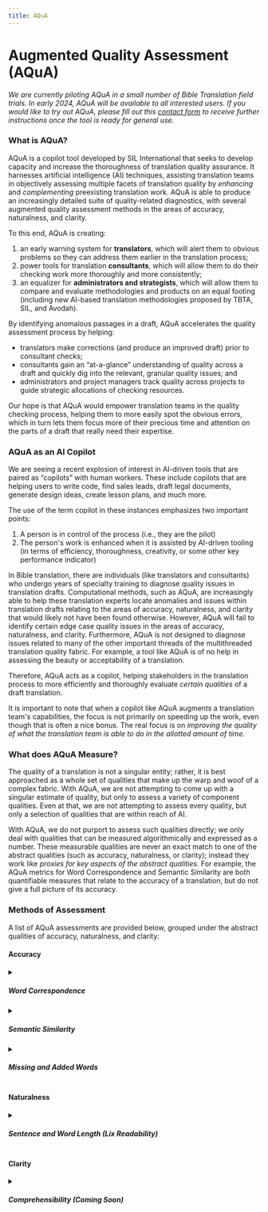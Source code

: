 ```yaml
---
title: AQuA
---
```



# Augmented Quality Assessment (AQuA)

*We are currently piloting AQuA in a small number of Bible Translation field trials. 
In early 2024, AQuA will be available to all interested users.
If you would like to try out AQuA, please fill out this [contact form](../../contact) 
to receive further instructions once the tool is ready for general use.*  

<div style={{ display: 'flex', justifyContent: 'center', paddingBottom: '20px' }}>
  <ReactPlayer controls url='https://youtu.be/6MIDtmwJfZM?si=pNqMSr4ozVVKo8Eh' />
</div>

### What is AQuA?

AQuA is a copilot tool developed by SIL International that seeks to develop capacity and increase the thoroughness 
of translation quality assurance. 
It harnesses artificial intelligence (AI) techniques, assisting translation teams in objectively assessing multiple facets 
of translation quality by *enhancing* and *complementing* preexisting translation work. 
AQuA is able to produce an increasingly detailed suite of quality-related diagnostics, 
with several augmented quality assessment methods in the areas of accuracy, naturalness, and clarity.

To this end, AQuA is creating:

1. an early warning system for **translators**, which will alert them to obvious problems so they can address them earlier in the translation process;
2. power tools for translation **consultants**, which will allow them to do their checking work more thoroughly and more consistently;
3. an equalizer for **administrators and strategists**, which will allow them to compare and evaluate methodologies and products on an equal footing (including new AI-based translation methodologies proposed by TBTA, SIL, and Avodah).

By identifying anomalous passages in a draft, AQuA accelerates the quality assessment process by helping:

- translators make corrections (and produce an improved draft) prior to consultant checks;
- consultants gain an “at-a-glance” understanding of quality across a draft and quickly dig into the relevant, granular quality issues; and
- administrators and project managers track quality across projects to guide strategic allocations of checking resources.

Our hope is that AQuA would empower translation teams in the quality checking process, 
helping them to more easily spot the obvious errors, 
which in turn lets them focus more of their precious time and attention on the parts of a draft that really need their expertise.

### AQuA as an AI Copilot

We are seeing a recent explosion of interest in AI-driven tools that are paired as “copilots” with human workers. 
These include copilots that are helping users to write code, find sales leads, draft legal documents, generate design ideas, 
create lesson plans, and much more.

The use of the term copilot in these instances emphasizes two important points:

1. A person is in control of the process (i.e., they are the pilot)
2. The person's work is enhanced when it is assisted by AI-driven tooling (in terms of efficiency, thoroughness, creativity, or some other key performance indicator)

In Bible translation, there are individuals (like translators and consultants) who undergo years of specialty training 
to diagnose quality issues in translation drafts. Computational methods, such as AQuA, are increasingly able 
to help these translation experts locate anomalies and issues within translation drafts relating to the areas of accuracy, 
naturalness, and clarity that would likely not have been found otherwise. 
However, AQuA will fail to identify certain edge case quality issues in the areas of accuracy, naturalness, and clarity. 
Furthermore, AQuA is not designed to diagnose issues related to many of the other important threads 
of the multithreaded translation quality fabric. 
For example, a tool like AQuA is of no help in assessing the beauty or acceptability of a translation. 

Therefore, AQuA acts as a copilot, helping stakeholders in the translation process 
to more efficiently and thoroughly evaluate *certain qualities* of a draft translation.

It is important to note that when a copilot like AQuA augments a translation team's capabilities, 
the focus is not primarily on speeding up the work, even though that is often a nice bonus. 
The real focus is on *improving the quality of what the translation team is able to do in the allotted amount of time*.

### What does AQuA Measure?

The quality of a translation is not a singular entity; 
rather, it is best approached as a whole set of qualities that make up the warp and woof of a complex fabric. 
With AQuA, we are not attempting to come up with a singular estimate of quality, but only to assess a variety of component qualities. 
Even at that, we are not attempting to assess every quality, but only a selection of qualities that are within reach of AI.

With AQuA, we do not purport to assess such qualities directly; 
we only deal with qualities that can be measured algorithmically and expressed as a number. 
These measurable qualities are never an exact match to one of the abstract qualities (such as accuracy, naturalness, or clarity); 
instead they work like *proxies for key aspects of the abstract qualities*. 
For example, the AQuA metrics for Word Correspondence and Semantic Similarity are both quantifiable measures 
that relate to the accuracy of a translation, but do not give a full picture of its accuracy.

### Methods of Assessment 

A list of AQuA assessments are provided below, grouped under the abstract qualities of accuracy, naturalness, and clarity:

#### Accuracy

<details>
  <summary><h5>Word Correspondence</h5></summary>

  <p>The word correspondence assessment gives insight into how closely words align between two translations.
  Lower scores indicate less "word-for-wordness", while higher scores indicate more "word-for-wordness".
  Scores are calculated for each verse.</p>

  <h6>How it works:</h6>

  <p>Word correspondence scores are a measure of AQuA’s confidence in its ability to align functionally equivalent words between 
  two translations. Although the user may select any two translations on which to run a word correspondence assessment,
  the most common use case is comparing a draft translation to a reference or model translation.</p> 

  <p>The word correspondence algorithm works in several steps. First, we use a variety of computational techniques in an 
  attempt to align corresponding words between the two texts.</p>

  Here are the algorithms we use for word alignment: 
  <ul>
    <li>
      <a href="https://aclanthology.org/N13-1073/" target="_blank">Fast Align</a> (the same algorithm used in the Paratext Interlinearizer)
    </li>
    <li>
      <a href="https://en.wikipedia.org/wiki/Jaccard_index" target="_blank">Jaccard Similarity</a>, 
      which matches words based on their verse co-occurences between the two translations
    </li>
    <li>
      <a href="https://en.wikipedia.org/wiki/Cosine_similarity" target="_blank">Cosine similarity</a> between 
      high-dimenstional word embeddings (vectors), produced by an 
      AI <a href="https://en.wikipedia.org/wiki/Autoencoder" target="_blank">autoencoder</a> model
    </li>
  </ul>

  <p>All of the above algorithms train only on the Bible texts being analyzed for the word correspondence assessment.
  In other words, no pretraining data is required.</p> 
  
  <p>Each of these algorithms yields a score between 0 and 1 for every possible combination of word alignment pairs in each verse, 
  representing the algorithm's confidence in each word alignment pair.</p>   

  <p>The word correspondence scores are calculated by averaging out the scores produced by the above algorithms for each word pair, 
  and then, for each word, finding its most likely alignment (i.e. the alignment pair with the highest confidence score).
  Verse-level scores are calculated by averaging out these high-confidence word pairs across an entire verse. 
  We then multiply the scores by 10, to produce a final score between 0 and 10.</p> 

  *We tokenize words by whitespace, so this assessment currently does not work for non-whitespace languages, such as Thai. This assessment also yields more accurate results when used on isolating languages,
  as opposed to polysynthetic languages. Future research will focus on non-whitespace, subword, and phrase-level tokenization to improve performance on a wider variety of languages.* 
</details>

<details>
  <summary><h5>Semantic Similarity</h5></summary>

  <p>The semantic similarity assessment gives insight into differences in meaning between two translations. 
  Lower scores indicate more difference in meaning, while higher scores indicate less difference in meaning.
  Scores are calculated for each verse.</p> 

  <h6>How it works:</h6>

  <p>Although the user may select any two translations on which to run a semantic similarity assessment,
  the most common use case is comparing a back translation of a draft to a reference or model translation.
  For best results, the two translations being compared should be in languages of wider communication.</p>

  <p>We use Google's Language Agnostic BERT Sentence Embeddings (LaBSE) model to assign a score from 0 to 10 to each verse pair. 
  LaBSE is pretrained on a large dataset of sentence pairs in 109 languages of wider communication.
  You can read more about the LaBSE model <a href="https://ai.googleblog.com/2020/08/language-agnostic-bert-sentence.html">here</a>, or read the model paper <a href="https://arxiv.org/abs/2007.01852">here</a>.</p> 
</details>

<details>
  <summary><h5>Missing and Added Words</h5></summary>

  <p>The missing and added words assessment provides insight into words in one translation that have no likely equivalent in another translation.</p>

  <h6>How it works:</h6>

  <p>Although the user may select any two translations on which to run a missing and added words assessment,
  the most common use case is comparing a draft translation to a reference or model translation. 
  We will refer to these two texts as the "project" and "comparison" texts, respectively.</p>

  <p>To identify potential missing words, we build off of the word alignments generated during the word correspondence assessment. 
  After running the word correspondence algorithm between the two selected translations, we then run it again between 
  the comparison translation, selected by the user, and several other high-quality reference translations. 
  Finally, we compare results across these assessments.</p>

  <p>Words in the comparison text that have no likely alignment in the project text, 
  but do have a likely alignment in each of the other reference translations, are flagged as potentially missing from the project text.</p> 

  <p>The process for identifying potential added words in the project text is similar. 
  We once again examine the alignments between the project and comparison texts. 
  If a word in the project text has no likely equivalent in the comparison text, it is flagged as potentially added.</p> 

  *We tokenize words by whitespace, so this assessment currently does not work for non-whitespace languages, such as Thai. This assessment also yields more accurate results when used on isolating languages,
  as opposed to polysynthetic languages. Future research will focus on non-whitespace, subword, and phrase-level tokenization to improve performance on a wider variety of languages.* 
</details>



#### Naturalness

<details>
  <summary><h5>Sentence and Word Length (Lix Readability)</h5></summary>

  <p>The sentence and word length assessment uses a modified version of 
  the <a href="https://en.wikipedia.org/wiki/Lix_(readability_test)" target="_blank">Lix readability</a> formula as a proxy 
  for the readability of a text. Scores are calculated for each chapter.</p>
  
  <h6>How it works:</h6> 

  <p>Lix readability is a formula based on the word and sentence length of a text. 
  Lix readability works better for estimating the readability of non-English text than other readability metrics like Flesch Kincaid, 
  which contain English-specific linguistic information.</p>
  
  <p>The Lix readability formula is as follows:<br/>
  <em>% of long words in the text + average words per sentence in the text</em>{"\n"}<br/>
  where a word is classified as "long" if it contains a certain number of letters.
  </p>

  <p>In AQuA, this formula becomes:<br/>
  <em>% of words in chapter over 7 characters long + average # of words per sentence in chapter</em>
  </p>
  
  <p>This assessment works best for languages written with an alphabetic script.
  We use whitespace to tokenize the text into words.  
  This assessment does not take into account word choice or syntax, which also factor into a text's readability.</p> 
</details>

#### Clarity

<details>
  <summary><h5>Comprehensibility (Coming Soon)</h5></summary>

  <p>The comprehensibility assessment gives insight into key information that may have been omitted from a translation.</p>

  <h6>How it works:</h6>

  <p>The comprehensibility assessment draws from a dataset of question-and-answer pairs that ask about expected key information in a verse. 
  This assessment can only be run on translations in languages of wider communication (including back translations).</p>

  <p>We provide a verse from the selected translation as context to a question-answering model.
  We then ask that model a question pertaining to that specific verse from the dataset.
  We then compare the model's answer to the expected answer from the dataset. 
  If the model's answer differs significantly from the expected answer, it suggests the possibility of missing or incomplete information within the verse.</p>
</details>

